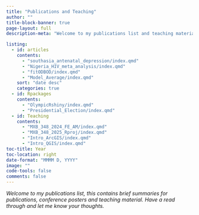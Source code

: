 ```yaml
---
title: "Publications and Teaching"
author: ""
title-block-banner: true
page-layout: full
description-meta: "Welcome to my publications list and teaching material, this contains brief summaries for publications and conference posters and my presentations for teaching. Have a read through and let me know your thoughts."

listing:
  - id: articles
    contents: 
      - "southasia_antenatal_depression/index.qmd"
      - "Nigeria_HIV_meta_analysis/index.qmd"
      - "fitODBOD/index.qmd"
      - "Model_Average/index.qmd"
    sort: "date desc"
    categories: true
  - id: Rpackages
    contents:
      - "OlympicRshiny/index.qmd"
      - "Presidential_Election/index.qmd"  
  - id: Teaching
    contents: 
      - "MXB_348_2024_FE_AM/index.qmd"
      - "MXB_348_2025_Rproj/index.qmd"
      - "Intro_ArcGIS/index.qmd"
      - "Intro_QGIS/index.qmd"
toc-title: Year
toc-location: right
date-format: "MMMM D, YYYY"
image: ""
code-tools: false
comments: false    
---
```


*Welcome to my publications list, this contains brief summaries for publications, conference posters and teaching material. Have a read through and let me know your thoughts.*

:::{#articles}
:::

:::{#Rpackages}
:::

:::{#Teachings}
:::

